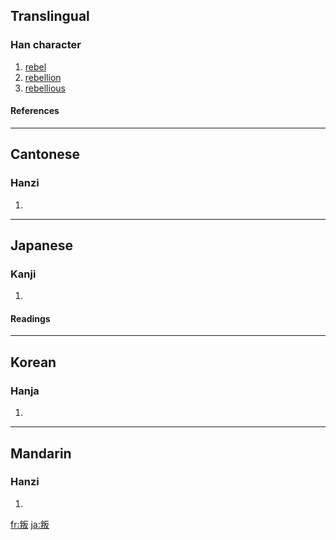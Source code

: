 ==Translingual==
===Han character===
{{Han char|rn=29|rad=又|as=07|sn=9|four=9154<sub>7</sub>|canj=火手竹水 (FQHE)}}
# [[rebel]]
# [[rebellion]]
# [[rebellious]]
====References====
{{Han ref|kx=0166.120|dkj=03166|dj=0378.060|hdz=10398.020|uh=53DB|ud=21467|bh=AB71|bd=43889}}
----
==Cantonese==
===Hanzi===
{{yue-hanzi|jyut=|y=bun6}}
# {{defn|Cantonese}}
----
==Japanese==
===Kanji===
{{ja-kanji|grade=|rs=又07}}
# {{defn|Japanese}} 
====Readings====
{{ja-readings|on=[[はん]] (han), [[ばん]] (ban)|kun=[[そむく]] (somuku)}}
----
==Korean==
===Hanja===
{{ko-hanja|hangeul=반|rv=ban|mr=pan}}
# {{defn|Korean}}
----
==Mandarin==
===Hanzi===
{{cmn-hanzi|pin=[[gōu]] ([[gou1]]), [[pàn]] ([[pan4]])|wg=kou<sup>1</sup>, p'an<sup>4</sup>}}
# {{defn|Mandarin}}

[[fr:叛]]
[[ja:叛]]